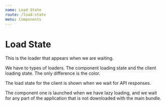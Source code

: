 ```yaml
---
name: Load State
route: /load-state
menu: Components
---
```




# Load State

This is the loader that appears when we are waiting.

We have to types of loaders. The component loading state and the client loading state. The only difference is the color.

The load state for the client is shown when we wait for API responses.

<Playground>
  <LoadStateClient />
</Playground>

The component one is launched when we have lazy loading, and we wait for any part of the application that is not downloaded with the main bundle.

<Playground>
  <LoadStateComponent />
</Playground>
